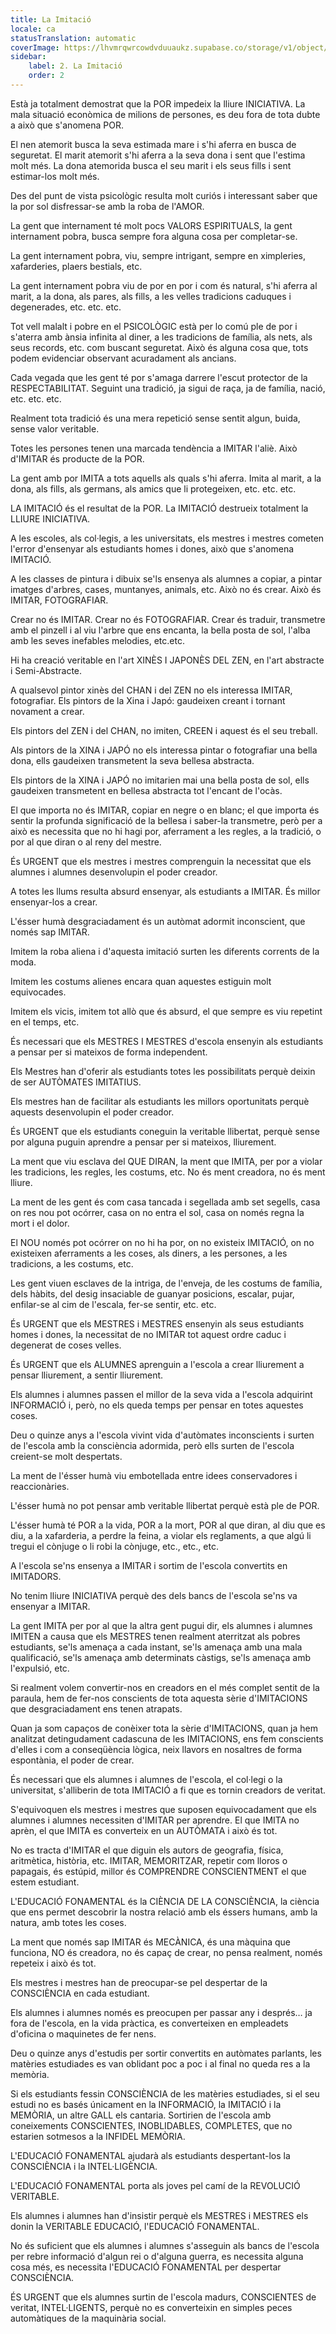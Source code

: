 ```yaml
---
title: La Imitació
locale: ca
statusTranslation: automatic
coverImage: https://lhvmrqwrcowdvduuaukz.supabase.co/storage/v1/object/public/strapi-uploads/small_cover-educacion-fundamental.webp-2d51a7828a2b1309555be27f7e2a61a0.webp
sidebar:
    label: 2. La Imitació
    order: 2
---
```

Està ja totalment demostrat que la POR impedeix la lliure INICIATIVA. La mala situació econòmica de milions de persones, es deu fora de tota dubte a això que s'anomena POR.

El nen atemorit busca la seva estimada mare i s'hi aferra en busca de seguretat. El marit atemorit s'hi aferra a la seva dona i sent que l'estima molt més. La dona atemorida busca el seu marit i els seus fills i sent estimar-los molt més.

Des del punt de vista psicològic resulta molt curiós i interessant saber que la por sol disfressar-se amb la roba de l'AMOR.

La gent que internament té molt pocs VALORS ESPIRITUALS, la gent internament pobra, busca sempre fora alguna cosa per completar-se.

La gent internament pobra, viu, sempre intrigant, sempre en ximpleries, xafarderies, plaers bestials, etc.

La gent internament pobra viu de por en por i com és natural, s'hi aferra al marit, a la dona, als pares, als fills, a les velles tradicions caduques i degenerades, etc. etc. etc.

Tot vell malalt i pobre en el PSICOLÒGIC està per lo comú ple de por i s'aterra amb ànsia infinita al diner, a les tradicions de família, als nets, als seus records, etc. com buscant seguretat. Això és alguna cosa que, tots podem evidenciar observant acuradament als ancians.

Cada vegada que les gent té por s'amaga darrere l'escut protector de la RESPECTABILITAT. Seguint una tradició, ja sigui de raça, ja de família, nació, etc. etc. etc.

Realment tota tradició és una mera repetició sense sentit algun, buida, sense valor veritable.

Totes les persones tenen una marcada tendència a IMITAR l'aliè. Això d'IMITAR és producte de la POR.

La gent amb por IMITA a tots aquells als quals s'hi aferra. Imita al marit, a la dona, als fills, als germans, als amics que li protegeixen, etc. etc. etc.

LA IMITACIÓ és el resultat de la POR. La IMITACIÓ destrueix totalment la LLIURE INICIATIVA.

A les escoles, als col·legis, a les universitats, els mestres i mestres cometen l'error d'ensenyar als estudiants homes i dones, això que s'anomena IMITACIÓ.

A les classes de pintura i dibuix se'ls ensenya als alumnes a copiar, a pintar imatges d'arbres, cases, muntanyes, animals, etc. Això no és crear. Això és IMITAR, FOTOGRAFIAR.

Crear no és IMITAR. Crear no és FOTOGRAFIAR. Crear és traduir, transmetre amb el pinzell i al viu l'arbre que ens encanta, la bella posta de sol, l'alba amb les seves inefables melodies, etc.etc.

Hi ha creació veritable en l'art XINÈS I JAPONÈS DEL ZEN, en l'art abstracte i Semi-Abstracte.

A qualsevol pintor xinès del CHAN i del ZEN no els interessa IMITAR, fotografiar. Els pintors de la Xina i Japó: gaudeixen creant i tornant novament a crear.

Els pintors del ZEN i del CHAN, no imiten, CREEN i aquest és el seu treball.

Als pintors de la XINA i JAPÓ no els interessa pintar o fotografiar una bella dona, ells gaudeixen transmetent la seva bellesa abstracta.

Els pintors de la XINA i JAPÓ no imitarien mai una bella posta de sol, ells gaudeixen transmetent en bellesa abstracta tot l'encant de l'ocàs.

El que importa no és IMITAR, copiar en negre o en blanc; el que importa és sentir la profunda significació de la bellesa i saber-la transmetre, però per a això es necessita que no hi hagi por, aferrament a les regles, a la tradició, o por al que diran o al reny del mestre.

És URGENT que els mestres i mestres comprenguin la necessitat que els alumnes i alumnes desenvolupin el poder creador.

A totes les llums resulta absurd ensenyar, als estudiants a IMITAR. És millor ensenyar-los a crear.

L'ésser humà desgraciadament és un autòmat adormit inconscient, que només sap IMITAR.

Imitem la roba aliena i d'aquesta imitació surten les diferents corrents de la moda.

Imitem les costums alienes encara quan aquestes estiguin molt equivocades.

Imitem els vicis, imitem tot allò que és absurd, el que sempre es viu repetint en el temps, etc.

És necessari que els MESTRES I MESTRES d'escola ensenyin als estudiants a pensar per si mateixos de forma independent.

Els Mestres han d'oferir als estudiants totes les possibilitats perquè deixin de ser AUTÒMATES IMITATIUS.

Els mestres han de facilitar als estudiants les millors oportunitats perquè aquests desenvolupin el poder creador.

És URGENT que els estudiants coneguin la veritable llibertat, perquè sense por alguna puguin aprendre a pensar per si mateixos, lliurement.

La ment que viu esclava del QUE DIRAN, la ment que IMITA, per por a violar les tradicions, les regles, les costums, etc. No és ment creadora, no és ment lliure.

La ment de les gent és com casa tancada i segellada amb set segells, casa on res nou pot ocórrer, casa on no entra el sol, casa on només regna la mort i el dolor.

El NOU només pot ocórrer on no hi ha por, on no existeix IMITACIÓ, on no existeixen aferraments a les coses, als diners, a les persones, a les tradicions, a les costums, etc.

Les gent viuen esclaves de la intriga, de l'enveja, de les costums de família, dels hàbits, del desig insaciable de guanyar posicions, escalar, pujar, enfilar-se al cim de l'escala, fer-se sentir, etc. etc.

És URGENT que els MESTRES i MESTRES ensenyin als seus estudiants homes i dones, la necessitat de no IMITAR tot aquest ordre caduc i degenerat de coses velles.

És URGENT que els ALUMNES aprenguin a l'escola a crear lliurement a pensar lliurement, a sentir lliurement.

Els alumnes i alumnes passen el millor de la seva vida a l'escola adquirint INFORMACIÓ i, però, no els queda temps per pensar en totes aquestes coses.

Deu o quinze anys a l'escola vivint vida d'autòmates inconscients i surten de l'escola amb la consciència adormida, però ells surten de l'escola creient-se molt despertats.

La ment de l'ésser humà viu embotellada entre idees conservadores i reaccionàries.

L'ésser humà no pot pensar amb veritable llibertat perquè està ple de POR.

L'ésser humà té POR a la vida, POR a la mort, POR al que diran, al diu que es diu, a la xafarderia, a perdre la feina, a violar els reglaments, a que algú li tregui el cònjuge o li robi la cònjuge, etc., etc., etc.

A l'escola se'ns ensenya a IMITAR i sortim de l'escola convertits en IMITADORS.

No tenim lliure INICIATIVA perquè des dels bancs de l'escola se'ns va ensenyar a IMITAR.

La gent IMITA per por al que la altra gent pugui dir, els alumnes i alumnes IMITEN a causa que els MESTRES tenen realment aterritzat als pobres estudiants, se'ls amenaça a cada instant, se'ls amenaça amb una mala qualificació, se'ls amenaça amb determinats càstigs, se'ls amenaça amb l'expulsió, etc.

Si realment volem convertir-nos en creadors en el més complet sentit de la paraula, hem de fer-nos conscients de tota aquesta sèrie d'IMITACIONS que desgraciadament ens tenen atrapats.

Quan ja som capaços de conèixer tota la sèrie d'IMITACIONS, quan ja hem analitzat detingudament cadascuna de les IMITACIONS, ens fem conscients d'elles i com a conseqüència lògica, neix llavors en nosaltres de forma espontània, el poder de crear.

És necessari que els alumnes i alumnes de l'escola, el col·legi o la universitat, s'alliberin de tota IMITACIÓ a fi que es tornin creadors de veritat.

S'equivoquen els mestres i mestres que suposen equivocadament que els alumnes i alumnes necessiten d'IMITAR per aprendre. El que IMITA no aprèn, el que IMITA es converteix en un AUTÒMATA i això és tot.

No es tracta d'IMITAR el que diguin els autors de geografia, física, aritmètica, història, etc. IMITAR, MEMORITZAR, repetir com lloros o papagais, és estúpid, millor és COMPRENDRE CONSCIENTMENT el que estem estudiant.

L'EDUCACIÓ FONAMENTAL és la CIÈNCIA DE LA CONSCIÈNCIA, la ciència que ens permet descobrir la nostra relació amb els éssers humans, amb la natura, amb totes les coses.

La ment que només sap IMITAR és MECÀNICA, és una màquina que funciona, NO és creadora, no és capaç de crear, no pensa realment, només repeteix i això és tot.

Els mestres i mestres han de preocupar-se pel despertar de la CONSCIÈNCIA en cada estudiant.

Els alumnes i alumnes només es preocupen per passar any i després… ja fora de l'escola, en la vida pràctica, es converteixen en empleadets d'oficina o maquinetes de fer nens.

Deu o quinze anys d'estudis per sortir convertits en autòmates parlants, les matèries estudiades es van oblidant poc a poc i al final no queda res a la memòria.

Si els estudiants fessin CONSCIÈNCIA de les matèries estudiades, si el seu estudi no es basés únicament en la INFORMACIÓ, la IMITACIÓ i la MEMÒRIA, un altre GALL els cantaria. Sortirien de l'escola amb coneixements CONSCIENTES, INOBLIDABLES, COMPLETES, que no estarien sotmesos a la INFIDEL MEMÒRIA.

L'EDUCACIÓ FONAMENTAL ajudarà als estudiants despertant-los la CONSCIÈNCIA i la INTEL·LIGÈNCIA.

L'EDUCACIÓ FONAMENTAL porta als joves pel camí de la REVOLUCIÓ VERITABLE.

Els alumnes i alumnes han d'insistir perquè els MESTRES i MESTRES els donin la VERITABLE EDUCACIÓ, l'EDUCACIÓ FONAMENTAL.

No és suficient que els alumnes i alumnes s'asseguin als bancs de l'escola per rebre informació d'algun rei o d'alguna guerra, es necessita alguna cosa més, es necessita l'EDUCACIÓ FONAMENTAL per despertar CONSCIÈNCIA.

ÉS URGENT que els alumnes surtin de l'escola madurs, CONSCIENTES de veritat, INTEL·LIGENTS, perquè no es converteixin en simples peces automàtiques de la maquinària social.
